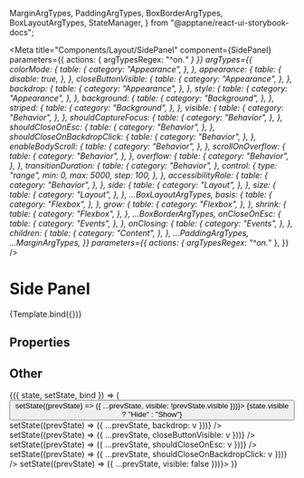   MarginArgTypes,
  PaddingArgTypes,
  BoxBorderArgTypes,
  BoxLayoutArgTypes,
  StateManager,
} from "@apptane/react-ui-storybook-docs";

<Meta
  title="Components/Layout/SidePanel"
  component={SidePanel}
  parameters={{ actions: { argTypesRegex: "^on.*" } }}
  argTypes={{
    colorMode: {
      table: {
        category: "Appearance",
      },
    },
    appearance: {
      table: {
        disable: true,
      },
    },
    closeButtonVisible: {
      table: {
        category: "Appearance",
      },
    },
    backdrop: {
      table: {
        category: "Appearance",
      },
    },
    style: {
      table: {
        category: "Appearance",
      },
    },
    background: {
      table: {
        category: "Background",
      },
    },
    striped: {
      table: {
        category: "Background",
      },
    },
    visible: {
      table: {
        category: "Behavior",
      },
    },
    shouldCaptureFocus: {
      table: {
        category: "Behavior",
      },
    },
    shouldCloseOnEsc: {
      table: {
        category: "Behavior",
      },
    },
    shouldCloseOnBackdropClick: {
      table: {
        category: "Behavior",
      },
    },
    enableBodyScroll: {
      table: {
        category: "Behavior",
      },
    },
    scrollOnOverflow: {
      table: {
        category: "Behavior",
      },
    },
    overflow: {
      table: {
        category: "Behavior",
      },
    },
    transitionDuration: {
      table: {
        category: "Behavior",
      },
      control: {
        type: "range",
        min: 0,
        max: 5000,
        step: 100,
      },
    },
    accessibilityRole: {
      table: {
        category: "Behavior",
      },
    },
    side: {
      table: {
        category: "Layout",
      },
    },
    size: {
      table: {
        category: "Layout",
      },
    },
    ...BoxLayoutArgTypes,
    basis: {
      table: {
        category: "Flexbox",
      },
    },
    grow: {
      table: {
        category: "Flexbox",
      },
    },
    shrink: {
      table: {
        category: "Flexbox",
      },
    },
    ...BoxBorderArgTypes,
    onCloseOnEsc: {
      table: {
        category: "Events",
      },
    },
    onClosing: {
      table: {
        category: "Events",
      },
    },
    children: {
      table: {
        category: "Content",
      },
    },
    ...PaddingArgTypes,
    ...MarginArgTypes,
  }}
  parameters={{
    actions: { argTypesRegex: "^on.*" },
  }}
/>


# Side Panel

<Description of={SidePanel} />

<Canvas withSource="none">
  <Story
    name="Basic"
    args={{
      side: "left",
      size: 300,
    }}>
    {Template.bind({})}
  </Story>
</Canvas>

## Properties

<ArgsTable story="Basic" />

## Other

<Canvas withSource="none">
  <Story name="Scrollable">
    <StateManager
      initialValue={{
        backdrop: false,
        shouldCloseOnEsc: false,
        shouldCloseOnBackdropClick: false,
        closeButtonVisible: true,
        size: 300,
        visible: false,
      }}>
      {({ state, setState, bind }) => (
        <Pane height={480}>
          <Scroller>
            <Pane>
              <Button onClick={() => setState((prevState) => ({ ...prevState, visible: !prevState.visible }))}>
                {state.visible ? "Hide" : "Show"}
              </Button>
              <InputToggle
                label="Backdrop"
                marginTop={16}
                value={state.backdrop}
                onChange={(v) => setState((prevState) => ({ ...prevState, backdrop: v }))}
              />
              <InputToggle
                label="Close button visible"
                marginTop={16}
                value={state.closeButtonVisible}
                onChange={(v) => setState((prevState) => ({ ...prevState, closeButtonVisible: v }))}
              />
              <InputToggle
                label="Close on Escape"
                marginTop={16}
                value={state.shouldCloseOnEsc}
                onChange={(v) => setState((prevState) => ({ ...prevState, shouldCloseOnEsc: v }))}
              />
              <InputToggle
                label="Close on backdrop click"
                marginTop={16}
                value={state.shouldCloseOnBackdropClick}
                onChange={(v) => setState((prevState) => ({ ...prevState, shouldCloseOnBackdropClick: v }))}
              />
            </Pane>
            <SidePanel
              closeButtonVisible={state.closeButtonVisible}
              shouldCloseOnEsc={state.shouldCloseOnEsc}
              shouldCloseOnBackdropClick={state.shouldCloseOnBackdropClick}
              backdrop={state.backdrop}
              size={state.size}
              side="right"
              visible={state.visible}
              onClosing={() => setState((prevState) => ({ ...prevState, visible: false }))}>
              <Scroller>
                <Pane background="transparent" height={2000} />
              </Scroller>
            </SidePanel>
          </Scroller>
        </Pane>
      )}
    </StateManager>
  </Story>
</Canvas>
